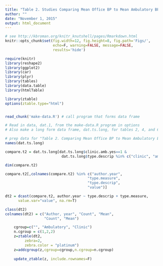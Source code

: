```yaml
---
title: "Table 2. Studies Comparing Mean Office BP to Mean Ambulatory BP Monitoring"
author: ""
date: "November 1, 2015"
output: html_document
---
```



```r
# see http://kbroman.org/knitr_knutshell/pages/Rmarkdown.html
knitr::opts_chunk$set(fig.width=12, fig.height=8, fig.path='Figs/',
                      echo=F, warning=FALSE, message=FALSE, 
                      results='hide')

require(knitr)
library(reshape2)
library(ggplot2)
library(car)
library(plyr)
library(tables)
library(data.table)
library(htmlTable)

library(ztable)
options(ztable.type="html")


read_chunk('make-data.R') # call program that forms data frame
```

```r
# Read in data, dat.1, from the make-data.R program in options
# Also make a long form data frame, dat.ts.long, for tables 2, 4, and 6
```


```r
# prep data for "Table 2. Comparing Mean Office BP to Mean Ambulatory BP"
names(dat.ts.long)

compare.t2 = dat.ts.long[dat.ts.long$clinic.amb.yes==1 & 
                          dat.ts.long$type.descrip %in% c("clinic", "amb"), ]

dim(compare.t2)

compare.t2[,colnames(compare.t2) %in% c("author.year", 
                                      "type.measure",
                                      "type.descrip",
                                      "value")]

dt2 = dcast(compare.t2, author.year ~ type.descrip + type.measure, 
      value.var="value", na.rm=T)

class(dt2)
colnames(dt2) = c("Author, year", "Count", "Mean",
                  "Count", "Mean")
```

```r

    cgroup=c("", "Ambulatory", "Clinic")
    n.cgroup = c(1,2,2)
    z=ztable(dt2,
         zebra=2,
         zebra.color = "platinum")
    z=addcgroup(z,cgroup=cgroup,n.cgroup=n.cgroup)
    
    update_ztable(z, include.rownames=F)
```
